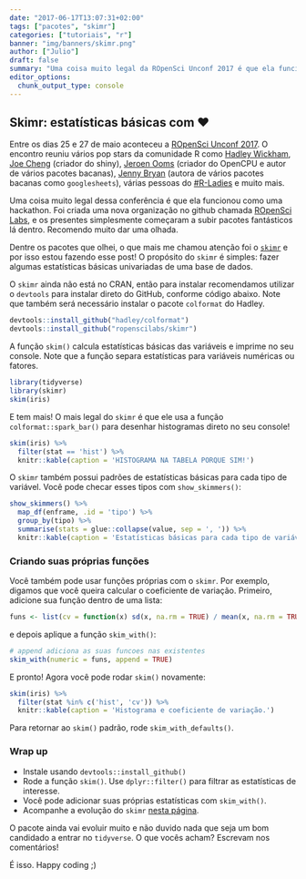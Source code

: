 ```yaml
---
date: "2017-06-17T13:07:31+02:00"
tags: ["pacotes", "skimr"]
categories: ["tutoriais", "r"]
banner: "img/banners/skimr.png"
author: ["Julio"]
draft: false
summary: "Uma coisa muito legal da ROpenSci Unconf 2017 é que ela funcionou como uma hackathon mega produtiva. Dentre os novos pacotes que olhei, o que mais me chamou atenção foi o skimr..."
editor_options: 
  chunk_output_type: console
---
```


## Skimr: estatísticas básicas com ❤️

Entre os dias 25 e 27 de maio aconteceu a [ROpenSci Unconf 2017](http://unconf17.ropensci.org/). O encontro reuniu vários pop stars da comunidade R como [Hadley Wickham](http://hadley.nz), [Joe Cheng](https://github.com/jcheng5) (criador do shiny), [Jeroen Ooms](https://github.com/jeroen) (criador do OpenCPU e autor de vários pacotes bacanas), [Jenny Bryan](https://github.com/jennybc) (autora de vários pacotes bacanas como `googlesheets`), várias pessoas do [#R-Ladies](http://rladies.org/) e muito mais.

Uma coisa muito legal dessa conferência é que ela funcionou como uma hackathon. Foi criada uma nova organização no github chamada [ROpenSci Labs](https://github.com/ropenscilabs), e os presentes simplesmente começaram a subir pacotes fantásticos lá dentro. Recomendo muito dar uma olhada.

Dentre os pacotes que olhei, o que mais me chamou atenção foi o [`skimr`](https://github.com/ropenscilabs/skimr) e por isso estou fazendo esse post! O propósito do `skimr` é simples: fazer algumas estatísticas básicas univariadas de uma base de dados.

O `skimr` ainda não está no CRAN, então para instalar recomendamos utilizar o `devtools` para instalar direto do GitHub, conforme código abaixo. Note que também será necessário instalar o pacote `colformat` do Hadley.

```r
devtools::install_github("hadley/colformat")
devtools::install_github("ropenscilabs/skimr")
```


A função `skim()` calcula estatísticas básicas das variáveis e imprime no seu console. Note que a função separa estatísticas para variáveis numéricas ou fatores.

```r
library(tidyverse)
library(skimr)
skim(iris)
```

E tem mais! O mais legal do `skimr` é que ele usa a função `colformat::spark_bar()` para desenhar histogramas direto no seu console!

```r
skim(iris) %>% 
  filter(stat == 'hist') %>% 
  knitr::kable(caption = 'HISTOGRAMA NA TABELA PORQUE SIM!')
```

O `skimr` também possui padrões de estatísticas básicas para cada tipo de variável. Você pode checar esses tipos com `show_skimmers()`:

```r
show_skimmers() %>% 
  map_df(enframe, .id = 'tipo') %>% 
  group_by(tipo) %>% 
  summarise(stats = glue::collapse(value, sep = ', ')) %>% 
  knitr::kable(caption = 'Estatísticas básicas para cada tipo de variável.')
```

### Criando suas próprias funções

Você também pode usar funções próprias com o `skimr`. Por exemplo, digamos que você queira calcular o coeficiente de variação. Primeiro, adicione sua função dentro de uma lista:

```r
funs <- list(cv = function(x) sd(x, na.rm = TRUE) / mean(x, na.rm = TRUE))
```

e depois aplique a função `skim_with()`:

```r
# append adiciona as suas funcoes nas existentes
skim_with(numeric = funs, append = TRUE)
```

E pronto! Agora você pode rodar `skim()` novamente:

```r
skim(iris) %>% 
  filter(stat %in% c('hist', 'cv')) %>% 
  knitr::kable(caption = 'Histograma e coeficiente de variação.')
```

Para retornar ao `skim()` padrão, rode `skim_with_defaults()`.

### Wrap up

- Instale usando `devtools::install_github()`
- Rode a função `skim()`. Use `dplyr::filter()` para filtrar as estatísticas de interesse.
- Você pode adicionar suas próprias estatísticas com `skim_with()`.
- Acompanhe a evolução do `skimr` [nesta página](https://github.com/ropenscilabs/skimr).

O pacote ainda vai evoluir muito e não duvido nada que seja um bom candidado a entrar no `tidyverse`. O que vocês acham? Escrevam nos comentários!

É isso. Happy coding ;)